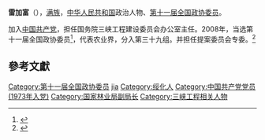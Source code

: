 '''雷加富'''（{{bd|1949年||}}），[[满族|满族]]，[[中华人民共和国|中华人民共和国]]政治人物、[[第十一届全国政协委员|第十一届全国政协委员]]。

加入[[中国共产党|中国共产党]]，担任国务院三峡工程建设委员会办公室主任。2008年，当选第十一届全国政协委员<ref>{{cite news|title=第十一届全国政协委员名单|url=http://www.indaa.com.cn/zt/2009qglh/zxzs/200903/t20090303_127573.html|accessdate=2013-04-09|newspaper=新华社北京1月25日电 中国人民政治协商会议第十一届全国委员会委员名单(共2237人，2008年1月25日政协第十届全国委员会常务委员会第二十次会议通过)|date=2008年1月25日|deadurl=yes|archiveurl=https://web.archive.org/web/20130928014403/http://www.indaa.com.cn/zt/2009qglh/zxzs/200903/t20090303_127573.html|archivedate=2013年9月28日}}</ref>，代表农业界，分入第三十九组。并担任提案委员会专委。<ref>{{cite news|title=全国政协信息-雷加富|url=http://www.cppcc.gov.cn/CMS/wylibary/showJcwyxtInfoWylibary.action?tabJcwyxt.guid=11W0013610&wytype=wjwy|accessdate=2013-04-11|newspaper=全国政协委员会|archive-date=2019-06-05|archive-url=https://web.archive.org/web/20190605041252/http://www.cppcc.gov.cn/CMS/wylibary/showJcwyxtInfoWylibary.action?tabJcwyxt.guid=11W0013610&wytype=wjwy|dead-url=no}}</ref>

==參考文獻==
{{reflist}}
{{中国政治人物小作品}}
{{normdaten}}
{{DEFAULTSORT:lei jiafu}}
[[Category:第十一届全国政协委员|Category:第十一届全国政协委员]]
[[Category:雷姓|jia]]
[[Category:绥化人|Category:绥化人]]
[[Category:中国共产党党员_(1973年入党)|Category:中国共产党党员 (1973年入党)]]
[[Category:国家林业局副局长|Category:国家林业局副局长]]
[[Category:三峡工程相关人物|Category:三峡工程相关人物]]